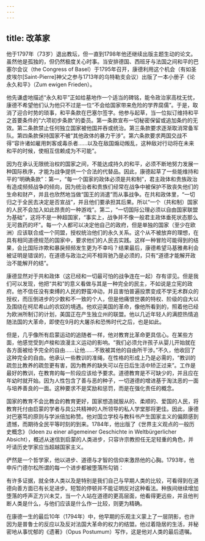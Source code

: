```yaml
---
---
---
```

title: 改革家
---




他于1797年（73岁）退出教坛，但一直到1798年他还继续出版主题生动的论文。虽然他是孤独的，但仍然极度关心时事。当安排德国、西班牙与法国之间和平的巴塞尔会议（the Congress of Basel）于1795年召开，康德利用这个机会（有如圣皮埃尔[Saint-Pierre]神父之参与1713年的乌特勒支会议）出版了一本小册子《论永久和平》（Zum ewigen Frieden）。

他先谦虚地描述“永久和平”正如给墓地作一个适当的碑铭，能令政治家高枕无忧，康德不希望他们认为他只不过是一位“不会给国家带来危险的学界腐儒”。于是，取消了迎合时势的琐事，和平条款在巴塞尔签字。他参与起草，当一位拟订维持和平之首要条件的“六项初步条款”的委员。第一条款宣布一切秘密保留或追加条约的无效。第二条款禁止任何独立国家被他国并吞或统治。第三条款要求逐渐取消常备军队。第四条款保持国家不被“其他政体的暴力干涉”。第六条款要求两国交战不得“容许诸如雇用刺客或毒杀者……以及在敌国煽动叛乱，这种敌对行动将在未来和平的时候，使相互信赖成为不可能”。

因为在承认无限统治权的国家之间，不能达成持久的和平，必须不断地努力发展一种国际秩序，才能为战争提供一个合法的代替品。因此，康德起草了一些能维持和平的“明确条款”：第一，“每一个国家的政体必须是共和制”，君主政体和贵族政治有造成频频战争的倾向，因为统治者和贵族们经常在战争中被保护不致丧失他们的生命和财产，并且也欣然地当做“国王的消遣”而从事战争。在共和政体里，“一切归之于全民去决定是否宣战”，并且他们要承担其后果。所以“一个（共和制）国家的人民不会加入如此昂贵的一种游戏”。第二，“一切国际公理必须以自由国家联盟为基础”，这将不是一种超国家，“事实上，战争并不像一般君主政体垂死状态那么无可救药的坏”。每一个人都可以决定他自己的政府，但是单独的国家（至少在欧洲）应该联合成一个同盟，授权统治他们的永久关系。这个从不被放弃的理想，在具有相同道德规范的国家中，要求他们的人民去实践。这样一种冒险可能得到的结果，会比国际诈欺和暴戾频频发生更为不幸吗？结果最后，康德希望马基雅弗利会被证明是错误的，在道德与政治之间不相背驰乃是必须的，只有“道德才能解开政治不能解开的结”。

康德显然对于共和政体（这已经和一切最可怕的战争连在一起）存有谬见。但是我们可以发现，他把“共和”的意义看做与其是一种完全的民主，不如说是立宪的政府。他不信任没有束缚的人民的野蛮冲动，并且害怕普遍投票变成不学无术群众的授权，而压倒进步的少数和不一致的个人，但是他痛恨世袭的特权、阶级的自大以及围绕在柯尼希山的农奴的境遇。他欢迎美国的革命，像他所看到的，照着他已经为欧洲所制订的计划，美国正在产生独立州的联盟。他以几近年轻人的满腔热情追随法国的大革命，即使在9月的大屠杀和恐怖时代之后，也是如此。

但是，几乎像所有启蒙运动的追随者一样，他对教育比革命更具信心。在某些方面，他感觉受到卢梭和浪漫主义运动的影响。“我们必须允许孩子从婴儿开始就在各方面被给予完全的自由……让他……不致被其他的自由所干涉。”不久，他收回了这种完全的自由。他承认一些教训的准绳，在性格的形成上乃是必需的，“教训的疏忽比教养的疏忽更有害，因为教养的缺失可以在日后生活中矫正过来”。工作是最好的教训，在教育的每一阶段应该给予要求。道德教育是不可缺少的，并且应在年幼时就开始。因为人性包含了善与恶的种子，一切道德的增进基于淘汰恶的一面与培养善良的一面。这种要求不是奖励和惩罚，而是在强化责任的概念。

国家的教育不会比教会的教育更好，国家想造就服从的、柔顺的、爱国的人民，将教育托付由启蒙的学者与具公共精神的人所领导的私人学堂那将更佳。因此，康德对巴塞笃的原则与学派倍加称赞。他对国立学校与教科书产生国家主义的偏颇感到遗憾，而期待全民平等时刻的到来。1784年，他出版了《世界主义观点的一般历史概念》（Ideen zu einer allgemeiner Geschichte in Weltbürgerlicher Absicht），概述从迷信到启蒙的人类进步，只容许宗教担任无足轻重的角色，并吁请历史学家应当超越国家主义。

俨然是一个哲学家，他以进步、道德与才智的信仰来激昂他的心胸。1793年，他申斥门德尔松所谓的每一个进步都被堕落所勾销：

有许多证据，就全体人类以及是特别是我们自己与早期人类的比较，可看得到在道德向善方面已有长足进步。短暂的停顿并不能证明反对这种看法。种族间继续增加堕落的呼声正方兴未艾，当一个人站在道德的更高层面，他看得更远些，并且他判断人类是什么，与他们应该是什么作一比较，则更为精确。



在康德一生的最后10年（1794年）中，他早期的乐观主义蒙上了一层阴影，也许因为是普鲁士的反应以及反对法国大革命的权力的结盟。他过着隐居的生活，并秘密地从事忧郁的《遗著》（Opus Postumum）写作，这是他对人类的最后遗嘱。